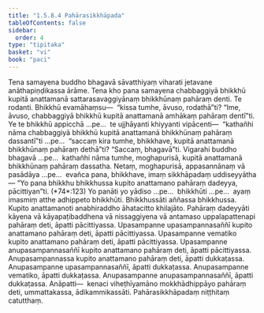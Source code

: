 ```yaml
---
title: "1.5.8.4 Pahārasikkhāpada"
tableOfContents: false
sidebar:
  order: 4
type: "tipitaka"
basket: "vi"
book: "paci"
---
```



<DynamicBreadcrumb />

<Division number="449" book="paci" e="ch" v="2" p="192">

<Paragraph number="1345" book="paci">
Tena samayena buddho bhagavā sāvatthiyaṃ viharati jetavane anāthapiṇḍikassa ārāme. Tena kho pana samayena chabbaggiyā bhikkhū kupitā anattamanā sattarasavaggiyānaṃ bhikkhūnaṃ pahāraṃ denti. Te rodanti. Bhikkhū evamāhaṃsu—  “kissa tumhe, āvuso, rodathā”ti? “Ime, āvuso, chabbaggiyā bhikkhū kupitā anattamanā amhākaṃ pahāraṃ dentī”ti.
</Paragraph>

<Paragraph number="1346" book="paci">
Ye te bhikkhū appicchā …pe…  te ujjhāyanti khiyyanti vipācenti—  “kathañhi nāma chabbaggiyā bhikkhū kupitā anattamanā bhikkhūnaṃ pahāraṃ dassantī”ti …pe…  “saccaṃ kira tumhe, bhikkhave, kupitā anattamanā bhikkhūnaṃ pahāraṃ dethā”ti? “Saccaṃ, bhagavā”ti. Vigarahi buddho bhagavā …pe…  kathañhi nāma tumhe, moghapurisā, kupitā anattamanā bhikkhūnaṃ pahāraṃ dassatha. Netaṃ, moghapurisā, appasannānaṃ vā pasādāya …pe…  evañca pana, bhikkhave, imaṃ sikkhāpadaṃ uddiseyyātha—
</Paragraph>

</Division>
<Division number="450" book="paci" e="ch" v="2" p="192">

<Paragraph number="1347" book="paci">
<Emphasis>“Yo pana bhikkhu bhikkhussa kupito anattamano pahāraṃ dadeyya, pācittiyan”</Emphasis>ti. (*74*:<Emphasis>123</Emphasis>)
</Paragraph>

</Division>
<Division number="451" book="paci" e="ch" v="2" p="192">

<Paragraph number="1348" book="paci">
<Emphasis>Yo panā</Emphasis>ti yo yādiso …pe…  <Emphasis>bhikkhū</Emphasis>ti …pe…  ayaṃ imasmiṃ atthe adhippeto bhikkhūti.
</Paragraph>

<Paragraph number="1349" book="paci">
<Emphasis>Bhikkhussā</Emphasis>ti aññassa bhikkhussa.
</Paragraph>

<Paragraph number="1350" book="paci">
<Emphasis>Kupito anattamano</Emphasis>ti anabhiraddho āhatacitto khilajāto.
</Paragraph>

<Paragraph number="1351" book="paci">
<Emphasis>Pahāraṃ dadeyyā</Emphasis>ti kāyena vā kāyapaṭibaddhena vā nissaggiyena vā antamaso uppalapattenapi pahāraṃ deti, āpatti pācittiyassa.
</Paragraph>

</Division>
<Division number="452" book="paci" e="ch" v="2" p="192">

<Paragraph number="1352" book="paci">
Upasampanne upasampannasaññī kupito anattamano pahāraṃ deti, āpatti pācittiyassa. Upasampanne vematiko kupito anattamano pahāraṃ deti, āpatti pācittiyassa. Upasampanne anupasampannasaññī kupito anattamano pahāraṃ deti, āpatti pācittiyassa.
</Paragraph>

<Paragraph number="1353" book="paci">
Anupasampannassa kupito anattamano pahāraṃ deti, āpatti dukkaṭassa. Anupasampanne upasampannasaññī, āpatti dukkaṭassa. Anupasampanne vematiko, āpatti dukkaṭassa. Anupasampanne anupasampannasaññī, āpatti dukkaṭassa.
</Paragraph>

</Division>
<Division number="453" book="paci" e="ch" v="2" p="193">

<Paragraph number="1354" book="paci">
Anāpatti—  kenaci viheṭhīyamāno mokkhādhippāyo pahāraṃ deti, ummattakassa, ādikammikassāti.

</Paragraph>
</Division>

<Paragraph number="1355" type="center" book="paci">
Pahārasikkhāpadaṃ niṭṭhitaṃ catutthaṃ.
</Paragraph>